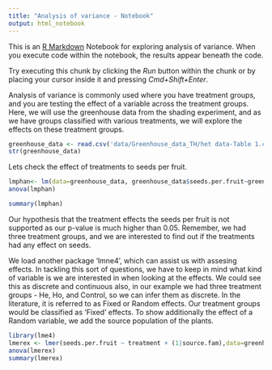 ```yaml
---
title: "Analysis of variance - Notebook"
output: html_notebook
---
```


This is an [R Markdown](http://rmarkdown.rstudio.com) Notebook for exploring analysis of variance. When you execute code within the notebook, the results appear beneath the code. 

Try executing this chunk by clicking the *Run* button within the chunk or by placing your cursor inside it and pressing *Cmd+Shift+Enter*. 

Analysis of variance is commonly used where you have treatment groups, and you are testing the effect of a variable across the treatment groups. Here, we will use the greenhouse data from the shading experiment, and as we have groups classified with various treatments, we will explore the effects on these treatment groups. 

```r
greenhouse_data <- read.csv('data/Greenhouse_data_TH/het data-Table 1.csv',header = TRUE,as.is = TRUE,na.strings = "n/a")
str(greenhouse_data)
```

Lets check the effect of treatments to seeds per fruit. 
```r
lmphan<- lm(data=greenhouse_data, greenhouse_data$seeds.per.fruit~greenhouse_data$treatment)
anova(lmphan)
```

```r
summary(lmphan)
```

Our hypothesis that the treatment effects the seeds per fruit is not supported as our p-value is much higher than 0.05. Remember, we had three treatment groups, and we are interested to find out if the treatments had any effect on seeds.

We load another package 'lmne4', which can assist us with assesing effects. In tackling this sort of questions, we have to keep in mind what kind of variable is we are interested in when looking at the effects. We could see this as discrete and continuous also, in our example we had three treatment groups - He, Ho, and Control, so we can infer them as discrete. In the literature, it is referred to as Fixed or Random effects. Our treatment groups would be classified as 'Fixed' effects. To show additionally the effect of a Random variable, we add the source population of the plants.

```r
library(lme4)
lmerex <- lmer(seeds.per.fruit ~ treatment + (1|source.fam),data=greenhouse_data)
anova(lmerex)
summary(lmerex)
```
